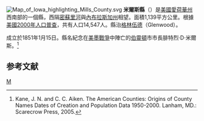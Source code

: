 {{noteTA
|T=zh-hans:米尔斯县 (艾奥瓦州);zh-hk:米爾斯縣 (艾奧瓦州);zh-tw:米爾斯郡 (愛荷華州);
}}
{{Otheruses|米爾斯縣|subject=美國愛荷華州的一個縣|other=同名的縣}}
[[File:Map_of_Iowa_highlighting_Mills_County.svg|right]]
'''米爾斯縣'''（{{lang-en|Mills County}}）是[[美國|美國]][[愛荷華州|愛荷華州]]西南部的一個縣，西隔[[密蘇里河|密蘇里河]]與[[內布拉斯加州|內布拉斯加州]]相望。面積1,139平方公里。根據[[美國2000年人口普查|美國2000年人口普查]]，共有人口14,547人。縣治[[格伦伍德_(爱荷华州)|格林伍德]]（Glenwood）。

成立於1851年1月15日。縣名紀念在[[美墨戰爭|美墨戰爭]]中陣亡的[[伯靈頓_(愛荷華州)|伯靈頓]]市市長腓特烈·D·米爾斯。<ref>Kane, J. N. and C. C. Aiken. The American Counties: Origins of County Names Dates of Creation and Population Data 1950-2000. Lanham, MD.: Scarecrow Press, 2005.</ref>

==参考文献==
<div class="references-small">
<references />
</div>
[[Category:艾奧瓦州行政區劃|M]]